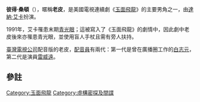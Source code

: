 {{noteTA
|1=zh-hans:百战天龙; zh-tw:百戰天龍; zh-hk:玉面飛龍;
}}

{{Infobox character
| colour      = 
| colour text = 
| name        = 彼得·桑頓<br />Pete Thornton
| series      = 《[[玉面飛龍|玉面飛龍]]》
| image       = Dana elcar.jpg
| caption     = [[達納·艾卡|達納·艾卡]]飾演老皮
| first       = "Nightmares"
| last        = 
| cause       = 
| creator     = [[Lee_David_Zlotoff|Lee David Zlotoff]]
| portrayer   = [[達納·艾卡|達納·艾卡]]
| episode     = 
| nickname    = 老皮<br />Pete
| alias       = 
| species     = 
| gender      = 男性
| age         = 53－59歲
| born        = {{birth date|1933|12|18}}
| death       = 
| specialty   = 
| occupation  = [[特工|特工]]<br>[[營運總監|營運總監]]
| title       = 
| callsign    = 
| family      = 
| spouse      = Connie Thornton（已離婚）
| children    = Michael Thornton
| relatives   = 
| residence   = [[美國|美國]][[加州|加州]][[洛杉磯|洛杉磯]]
| religion    = 
| nationality = {{USA}}
}}
'''彼得·桑頓'''（{{lang-en|'''Peter Thornton'''}}），暱稱'''老皮'''，是美國電視連續劇《[[玉面飛龍|玉面飛龍]]》的主要男角之一，由[[達納·艾卡|達納·艾卡]]扮演。

1991年，艾卡罹患末期[[青光眼|青光眼]]；這被寫入了《玉面飛龍》的劇情中，因此劇中老皮後來亦罹患青光眼，並使用盲人手杖且需有旁人扶持。

[[臺灣電視公司|臺灣電視公司]]配音版的老皮，[[配音員|配音員]]有兩代：第一代是曾在廣播圈工作的[[白志元|白志元]]，第二代是演員[[雷威遠|雷威遠]]。

==參註==
{{reflist}}

<!---{{MacGyver}}--->

{{DEFAULTSORT:Thornton, Pete}}
[[Category:玉面飛龍|Category:玉面飛龍]]
[[Category:虛構密探及間諜|Category:虛構密探及間諜]]